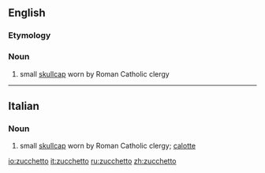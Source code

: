 ==English==

===Etymology===
{{It.}}

===Noun===
{{wikipedia}}
{{en-noun}}

# small [[skullcap]] worn by Roman Catholic clergy

----

==Italian==
===Noun===
{{it-noun|zucchett|m|o|i}}
# small [[skullcap]] worn by Roman Catholic clergy; [[calotte]]

[[io:zucchetto]]
[[it:zucchetto]]
[[ru:zucchetto]]
[[zh:zucchetto]]